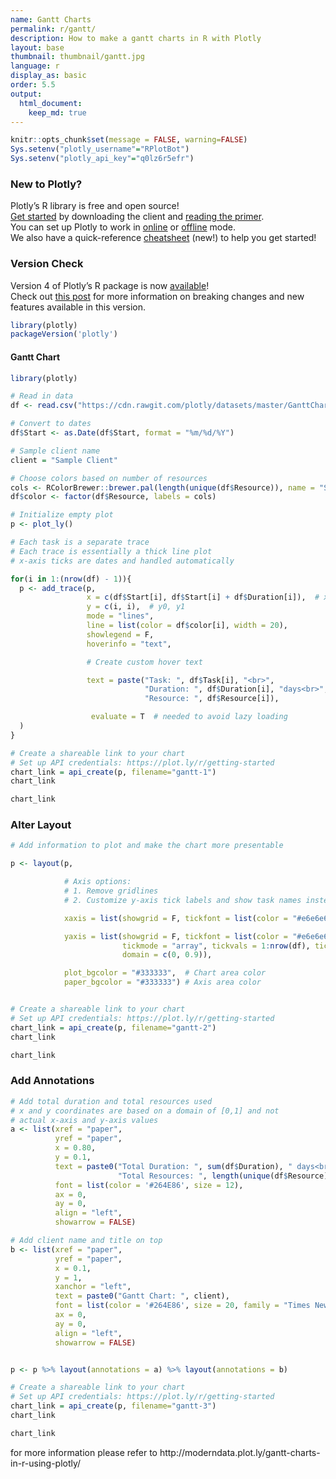 ```yaml
---
name: Gantt Charts
permalink: r/gantt/
description: How to make a gantt charts in R with Plotly
layout: base
thumbnail: thumbnail/gantt.jpg
language: r
display_as: basic
order: 5.5
output:
  html_document:
    keep_md: true
---
```


```r
knitr::opts_chunk$set(message = FALSE, warning=FALSE)
Sys.setenv("plotly_username"="RPlotBot")
Sys.setenv("plotly_api_key"="q0lz6r5efr")
```

### New to Plotly?

Plotly's R library is free and open source!<br>
[Get started](https://plot.ly/r/getting-started/) by downloading the client and [reading the primer](https://plot.ly/r/getting-started/).<br>
You can set up Plotly to work in [online](https://plot.ly/r/getting-started/#hosting-graphs-in-your-online-plotly-account) or [offline](https://plot.ly/r/offline/) mode.<br>
We also have a quick-reference [cheatsheet](https://images.plot.ly/plotly-documentation/images/r_cheat_sheet.pdf) (new!) to help you get started!

### Version Check

Version 4 of Plotly's R package is now [available](https://plot.ly/r/getting-started/#installation)!<br>
Check out [this post](http://moderndata.plot.ly/upgrading-to-plotly-4-0-and-above/) for more information on breaking changes and new features available in this version.

```r
library(plotly)
packageVersion('plotly')
```

#### Gantt Chart

```r
library(plotly)

# Read in data
df <- read.csv("https://cdn.rawgit.com/plotly/datasets/master/GanttChart-updated.csv", stringsAsFactors = F)

# Convert to dates
df$Start <- as.Date(df$Start, format = "%m/%d/%Y")

# Sample client name
client = "Sample Client"

# Choose colors based on number of resources
cols <- RColorBrewer::brewer.pal(length(unique(df$Resource)), name = "Set3")
df$color <- factor(df$Resource, labels = cols)

# Initialize empty plot
p <- plot_ly()

# Each task is a separate trace
# Each trace is essentially a thick line plot
# x-axis ticks are dates and handled automatically

for(i in 1:(nrow(df) - 1)){
  p <- add_trace(p,
                 x = c(df$Start[i], df$Start[i] + df$Duration[i]),  # x0, x1
                 y = c(i, i),  # y0, y1
                 mode = "lines",
                 line = list(color = df$color[i], width = 20),
                 showlegend = F,
                 hoverinfo = "text",

                 # Create custom hover text

                 text = paste("Task: ", df$Task[i], "<br>",
                              "Duration: ", df$Duration[i], "days<br>",
                              "Resource: ", df$Resource[i]),

                  evaluate = T  # needed to avoid lazy loading
  )
}

# Create a shareable link to your chart
# Set up API credentials: https://plot.ly/r/getting-started
chart_link = api_create(p, filename="gantt-1")
chart_link
```

```r
chart_link
```

### Alter Layout

```r
# Add information to plot and make the chart more presentable

p <- layout(p,

            # Axis options:
            # 1. Remove gridlines
            # 2. Customize y-axis tick labels and show task names instead of numbers

            xaxis = list(showgrid = F, tickfont = list(color = "#e6e6e6")),

            yaxis = list(showgrid = F, tickfont = list(color = "#e6e6e6"),
                         tickmode = "array", tickvals = 1:nrow(df), ticktext = unique(df$Task),
                         domain = c(0, 0.9)),

            plot_bgcolor = "#333333",  # Chart area color
            paper_bgcolor = "#333333") # Axis area color


# Create a shareable link to your chart
# Set up API credentials: https://plot.ly/r/getting-started
chart_link = api_create(p, filename="gantt-2")
chart_link
```

```r
chart_link
```

### Add Annotations

```r
# Add total duration and total resources used
# x and y coordinates are based on a domain of [0,1] and not
# actual x-axis and y-axis values
a <- list(xref = "paper",
          yref = "paper",
          x = 0.80,
          y = 0.1,
          text = paste0("Total Duration: ", sum(df$Duration), " days<br>",
                        "Total Resources: ", length(unique(df$Resource)), "<br>"),
          font = list(color = '#264E86', size = 12),
          ax = 0,
          ay = 0,
          align = "left",
          showarrow = FALSE)

# Add client name and title on top
b <- list(xref = "paper",
          yref = "paper",
          x = 0.1,
          y = 1,
          xanchor = "left",
          text = paste0("Gantt Chart: ", client),
          font = list(color = '#264E86', size = 20, family = "Times New Roman"),
          ax = 0,
          ay = 0,
          align = "left",
          showarrow = FALSE)


p <- p %>% layout(annotations = a) %>% layout(annotations = b)

# Create a shareable link to your chart
# Set up API credentials: https://plot.ly/r/getting-started
chart_link = api_create(p, filename="gantt-3")
chart_link
```


```r
chart_link
```

for more information please refer to http://moderndata.plot.ly/gantt-charts-in-r-using-plotly/
